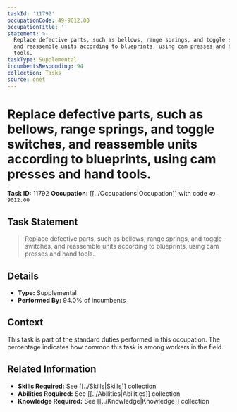 ```yaml
---
taskId: '11792'
occupationCode: 49-9012.00
occupationTitle: ''
statement: >-
  Replace defective parts, such as bellows, range springs, and toggle switches,
  and reassemble units according to blueprints, using cam presses and hand
  tools.
taskType: Supplemental
incumbentsResponding: 94
collection: Tasks
source: onet
---
```

# Replace defective parts, such as bellows, range springs, and toggle switches, and reassemble units according to blueprints, using cam presses and hand tools.

**Task ID:** 11792
**Occupation:** [[../Occupations|Occupation]] with code `49-9012.00`

## Task Statement

> Replace defective parts, such as bellows, range springs, and toggle switches, and reassemble units according to blueprints, using cam presses and hand tools.

## Details

- **Type:** Supplemental
- **Performed By:** 94.0% of incumbents

## Context

This task is part of the standard duties performed in this occupation. The percentage indicates how common this task is among workers in the field.

## Related Information

- **Skills Required:** See [[../Skills|Skills]] collection
- **Abilities Required:** See [[../Abilities|Abilities]] collection
- **Knowledge Required:** See [[../Knowledge|Knowledge]] collection

